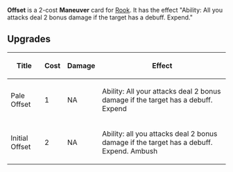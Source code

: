 {{Card
|decktype = Battle
|cardtype = Maneuver
|rarity = Rare
|upgradable = Yes
|expreq = 3
|upgrade1 = Pale Offset
|upgrade2 = Initial Offset
|character = Rook}}
{{Quote|Be sure to hit even harder when they are off balance. You aren't here to fight fair.}}

'''Offset''' is a 2-cost '''Maneuver''' card for [[Rook]]. It has the effect "Ability: All you attacks deal 2 bonus damage if the target has a debuff. Expend."

==Upgrades==
{| class="wikitable"
|+
!Title
!Cost
!Damage
!Effect
|-
|Pale Offset
|1
|NA
|Ability: All your attacks deal 2 bonus damage if the target has a debuff. Expend
|-
|Initial Offset
|2
|NA
|Ability: all you attacks deal 2 bonus damage if the target has a debuff. Expend. Ambush
|}